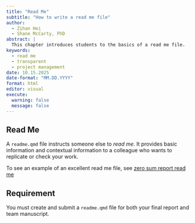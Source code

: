 ```yaml
---
title: "Read Me"
subtitle: "How to write a read me file"
author: 
  - Zihan Hei
  - Shane McCarty, PhD
abstract: |
  This chapter introduces students to the basics of a read me file. 
keywords:
  - read me
  - transparent
  - project management
date: 10.15.2025
date-format: "MM.DD.YYYY"
format: html
editor: visual
execute:
  warning: false
  message: false
---
```


## Read Me

A `readme.qmd` file instructs someone else to *read me*. It provides basic information and contextual information to a colleague who wants to replicate or check your work.

To see an example of an excellent read me file, see [zero sum report read me](https://fripublichealth.quarto.pub/zerosum/readme-preview.html)

::: callout-important
## Requirement

You must create and submit a `readme.qmd` file for both your final report and team manuscript.
:::
